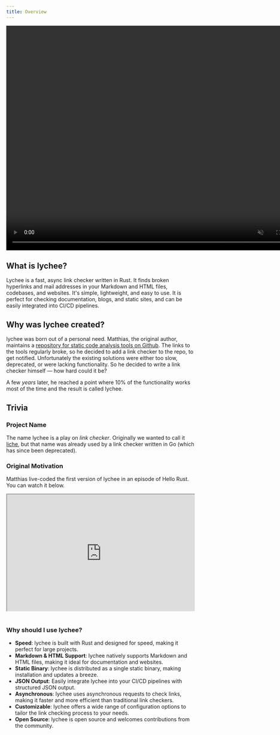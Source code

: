```yaml
---
title: Overview
---
```


<video autoplay loop muted playsinline width="800" height="600">
  <source
    src="/videos/animation.av1.mp4"
    type="video/mp4; codecs=av01.0.05M.08"
  />
  <source src="/videos/animation.h264.mp4" type="video/mp4" />
</video>

## What is lychee?

Lychee is a fast, async link checker written in Rust. It finds broken hyperlinks and mail addresses in your Markdown and HTML files, codebases, and websites. It's simple, lightweight, and easy to use.
It is perfect for checking documentation, blogs, and static sites, and can be easily integrated into CI/CD pipelines.

## Why was lychee created?

lychee was born out of a personal need. Matthias, the original author, maintains
a [repository for static code analysis tools on Github](https://github.com/analysis-tools-dev/static-analysis). The links to the
tools regularly broke, so he decided to add a link checker to the repo, to get
notified. Unfortunately the existing solutions were either too slow, deprecated,
or were lacking functionality. So he decided to write a link checker himself
&mdash; how hard could it be?

A few _years_ later, he reached a point where 10% of the functionality works
most of the time and the result is called lychee.

## Trivia

### Project Name

The name lychee is a play on _link checker_. Originally we wanted to call it
[liche](https://github.com/raviqqe/liche), but that name was already used by a
link checker written in Go (which has since been deprecated).

### Original Motivation

Matthias live-coded the first version of lychee in an episode of Hello Rust.
You can watch it below.

<div style=" position: relative; padding-bottom: 56.25%; padding-top: 30px; height: 0; overflow: hidden; margin-bottom: 40px;">
  <iframe
    style="position: absolute; top: 0; left: 0; width: 100%; height: 100%;"
    src="https://www.youtube.com/embed/DArJCR0HDL8"
    webkitallowfullscreen
    mozallowfullscreen
    allowfullscreen
  ></iframe>
</div>

### Why should I use lychee?

- **Speed**: lychee is built with Rust and designed for speed, making it perfect for large projects.
- **Markdown & HTML Support**: lychee natively supports Markdown and HTML files, making it ideal for documentation and websites.
- **Static Binary**: lychee is distributed as a single static binary, making installation and updates a breeze.
- **JSON Output**: Easily integrate lychee into your CI/CD pipelines with structured JSON output.
- **Asynchronous**: lychee uses asynchronous requests to check links, making it faster and more efficient than traditional link checkers.
- **Customizable**: lychee offers a wide range of configuration options to tailor the link checking process to your needs.
- **Open Source**: lychee is open source and welcomes contributions from the community.
